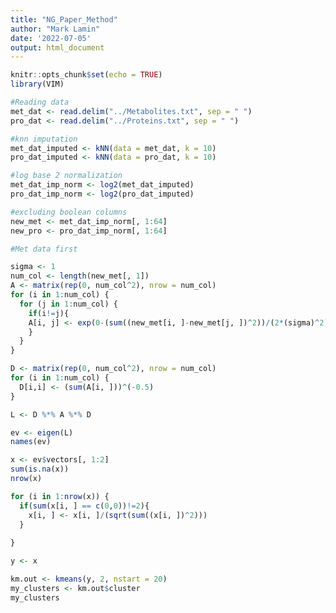```yaml
---
title: "NG_Paper_Method"
author: "Mark Lamin"
date: '2022-07-05'
output: html_document
---
```


```r
knitr::opts_chunk$set(echo = TRUE)
library(VIM)
```

```r
#Reading data
met_dat <- read.delim("../Metabolites.txt", sep = " ")
pro_dat <- read.delim("../Proteins.txt", sep = " ")

#knn imputation
met_dat_imputed <- kNN(data = met_dat, k = 10)
pro_dat_imputed <- kNN(data = pro_dat, k = 10)

#log base 2 normalization
met_dat_imp_norm <- log2(met_dat_imputed)
pro_dat_imp_norm <- log2(pro_dat_imputed)

#excluding boolean columns
new_met <- met_dat_imp_norm[, 1:64]
new_pro <- pro_dat_imp_norm[, 1:64]
```

```r
#Met data first

sigma <- 1
num_col <- length(new_met[, 1])
A <- matrix(rep(0, num_col^2), nrow = num_col)
for (i in 1:num_col) {
  for (j in 1:num_col) {
    if(i!=j){
    A[i, j] <- exp(0-(sum((new_met[i, ]-new_met[j, ])^2))/(2*(sigma)^2))
    }
  }
}

D <- matrix(rep(0, num_col^2), nrow = num_col)
for (i in 1:num_col) {
  D[i,i] <- (sum(A[i, ]))^(-0.5)
}

L <- D %*% A %*% D

ev <- eigen(L)
names(ev)

x <- ev$vectors[, 1:2]
sum(is.na(x))
nrow(x)
```

```r
for (i in 1:nrow(x)) {
  if(sum(x[i, ] == c(0,0))!=2){
    x[i, ] <- x[i, ]/(sqrt(sum((x[i, ])^2)))
  }
  
}

y <- x

km.out <- kmeans(y, 2, nstart = 20)
my_clusters <- km.out$cluster
my_clusters
```

